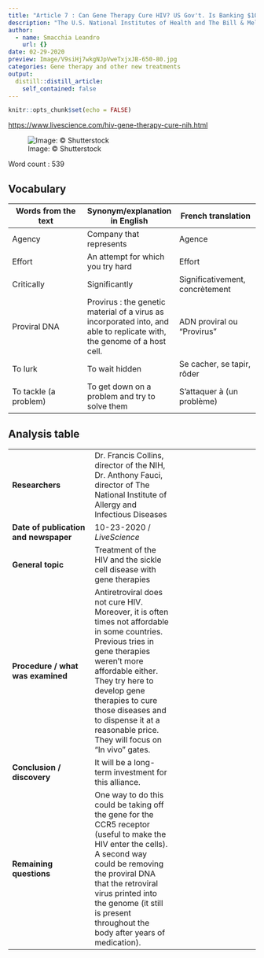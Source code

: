 ```yaml
---
title: "Article 7 : Can Gene Therapy Cure HIV? US Gov't. Is Banking $100 Million On It."
description: "The U.S. National Institutes of Health and The Bill & Melinda Gates Foundation are willing to cure HIV and sickle cell disease with gene therapies and will invest each 100 million dollars in 4 years on it"
author:
  - name: Smacchia Leandro
    url: {}
date: 02-29-2020
preview: Image/V9siHj7wkgNJpVweTxjxJB-650-80.jpg
categories: Gene therapy and other new treatments
output:
  distill::distill_article:
    self_contained: false
---
```


```r
knitr::opts_chunk$set(echo = FALSE)
```

<https://www.livescience.com/hiv-gene-therapy-cure-nih.html>


![Image: © Shutterstock](Image/V9siHj7wkgNJpVweTxjxJB-650-80.jpg)


Word count : 539


## Vocabulary 

| Words from the text | Synonym/explanation in English | French translation |
|--|--|--|
| Agency | Company that represents | Agence |
| Effort | An attempt for which you try hard | Effort |
| Critically | Significantly| Significativement, concrètement |
| Proviral DNA | Provirus : the genetic material of a virus as incorporated into, and able to replicate with, the genome of a host cell. | ADN proviral ou "Provirus" |
| To lurk | To wait hidden | Se cacher, se tapir, rôder |
| To tackle (a problem) | To get down on a problem and try to solve them | S'attaquer à (un problème) |


## Analysis table 

|  |  |  |
|--|--|--|
| **Researchers** | Dr. Francis Collins, director of the NIH, Dr. Anthony Fauci, director of The National Institute of Allergy and Infectious Diseases |
| **Date of publication and newspaper** | 10-23-2020 / *LiveScience* |
| **General topic** | Treatment of the HIV and the sickle cell disease with gene therapies |
| **Procedure / what was examined** | Antiretroviral does not cure HIV. Moreover, it is often times not affordable in some countries. Previous tries in gene therapies weren't more affordable either. They try here to develop gene therapies to cure those diseases and to dispense it at a reasonable price. They will focus on "In vivo" gates. |
| **Conclusion / discovery** | It will be a long-term investment for this alliance. |
| **Remaining questions** | One way to do this could be taking off the gene for the CCR5 receptor (useful to make the HIV enter the cells). A second way could be removing the proviral DNA that the retroviral virus printed into the genome (it still is present throughout the body after years of medication). |



